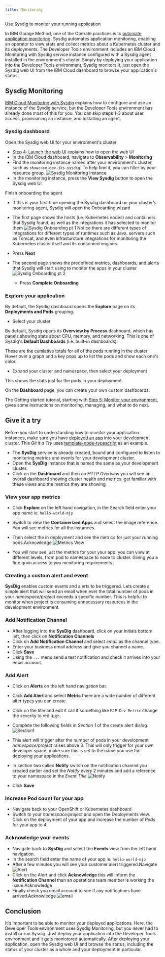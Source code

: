 ```yaml
---
title: Monitoring
---
```


<PageDescription>

Use Sysdig to monitor your running application

</PageDescription>

In IBM Garage Method, one of the Operate practices is to [automate application monitoring](https://www.ibm.com/garage/method/practices/manage/practice_automated_monitoring/).
Sysdig automates application monitoring, enabling an operator to view stats and collect metrics about a Kubernetes cluster and its deployments.
The Developer Tools environment includes an IBM Cloud Monitoring with Sysdig service instance configured with 
a Sysdig agent installed in the environment's cluster.
Simply by deploying your application into the Developer Tools environment, Sysdig monitors it, just open 
the Sysdig web UI from the IBM Cloud dashboard to browse your application's status.

## Sysdig Monitoring

[IBM Cloud Monitoring with Sysdig](https://cloud.ibm.com/docs/services/Monitoring-with-Sysdig) explains how to
configure and use an instance of the Sysdig service, but the Developer Tools environment has already done most 
of this for you. You can skip steps 1-3 about user access, provisioning an instance, and installing an agent.

### Sysdig dashboard

Open the Sysdig web UI for your environment's cluster
- [Step 4: Launch the web UI](https://cloud.ibm.com/docs/services/Monitoring-with-Sysdig?topic=Sysdig-getting-started#step4) 
explains how to open the web UI
- In the IBM Cloud dashboard, navigate to **Observability** > **Monitoring**
- Find the monitoring instance named after your environment's cluster, such as `showcase-dev-iks-sysdig`. 
To help find it, you can filter by your resource group.
    ![Sysdig Monitoring Instance](sysdig-monitoring-instance.png)
- In the monitoring instance, press the **View Sysdig** button to open the Sysdig web UI

Finish onboarding the agent
- If this is your first time opening the Sysdig dashboard on your cluster's monitoring agent, Sysdig will open the Onboarding wizard
- The first page shows the hosts (i.e. Kubernetes nodes) and containers that Sysdig found, as well as the integrations it has 
selected to monitor them
    ![Sysdig Onboarding pt 1](sysdig-wizard-1.png)
    Notice there are different types of integrations for different types of runtimes such as Java, servers such as Tomcat, 
    and even infrasturcture integrations for monitoring the Kubernetes cluster itself and its containerd engines.

- Press **Next**

- The second page shows the predefined metrics, dashboards, and alerts that Sysdig will start using to monitor the apps 
in your cluster
    ![Sysdig Onboarding pt 2](sysdig-wizard-2.png)
    - Press **Complete Onboarding**

### Explore your application

By default, the Sysdig dashboard opens the **Explore** page on its **Deployments and Pods** grouping.

- Select your cluster

By default, Sysdig opens its **Overview by Process** dashboard, which has panels showing stats about CPU, memory, and networking. 
This is one of Sysdig's **Default Dashboards** (i.e. built-in dashboards).

These are the cumlative totals for all of the pods running in the cluster. Hover over a graph and a key pops up to list 
the pods and show each one's color.

- Expand your cluster and namespace, then select your deployment

This shows the stats just for the pods in your deployment.

On the **Dashboard** page, you can create your own custom dashboards.

The Getting started tutorial, starting with 
[Step 5: Monitor your environment](https://cloud.ibm.com/docs/services/Monitoring-with-Sysdig?topic=Sysdig-getting-started#step5), 
gives some instructions on monitoring, managing, and what to do next.


## Give it a try

Before you start to understanding how to monitor your application instances, make sure you have [deployed an app](/getting-started/deployapp) into your development cluster. This _Git it a Try_ uses [template-node-typescript](/starterkits/starterkittemplates) as an example.

- The **SysDig** service is already created, bound and configured to listen to monitoring metrics and events for your development cluster.
- Open the **SysDig** instance that is named the same as your development cluster.
- Click on the **Dashboard** and then on _HTTP Overivew_ you will see an overall dashboard showing cluster health and metrics, get familiar with these views and the metrics they are showing.

### View your app metrics

- Click **Explore** on the left hand navigation, in the Search field enter your app name ie. `hello-world-mjp`
- Switch to view the **Containerized Apps** and select the image reference. You will see metrics for all the instances.
- Then select the in deployment and see the metrics for just your running pods.Acknowledge
    ![Metrics View](appview.png)

- You will now see just the metrics for your your app, you can view at different levels, from pod to namespace to node to cluster. Giving you a fine grain access to you monitoring requirements.

### Creating a custom alert and event

**SysDig** enables custom events and alerts to be triggered. Lets create a simple alert that will send an email when ever the total number of pods in your _namespace/project_ exceeds a specific number. This is helpful to monitor when project is consuming unnecessary resources in the development environment.

### Add Notification Channel

- After logging into the **SysDig** dashboard, click on your initials bottom left, then click on **Notification Channels**
- Click on **Add Notification Channel** and select _email_ as the channel type.
- Enter your business email address and give you channel a name.
- Click **Save**
- Using the `...` menu send a test notification and check it arrives into your email account.

### Add Alert

- Click on **Alerts** on the left hand navigation bar.
- Click **Add Alert** and select **Metric** there are a wide number of different alter types you can create.
- Click on the title and edit it call it something like `MJP Dev Metric` change the severity to red `High`.
- Complete the following fields in _Section 1_ of the create alert dialog.
    ![Section1](createalert.png)
- This alert will trigger after the number of pods in your development _namespace/project_ raises above 3. This will only trigger for your own developer space, make sure this is set to the name you use for deploying your applications.

- In section two called **Notify** switch on the notification channel you created earlier and set the _Notify every_ 2 minutes and add a reference to your namespace in the _Event Title_
    ![Notify](section2.png)

- Click **Save**

### Increase Pod count for your app

- Navigate back to your OpenShift or Kubernetes dashboard
- Switch to your _namespace/project_ and open the Deployments view. Click on the deployment of your app and increase the number of *Pods* for your app to 4.

### Acknowledge your events

- Navigate back to **SysDig** and select the **Events** view from the left hand navigation.
- In the search field enter the name of your app ie. `hello-world-mjp`
- After a few minutes you will see your customer alert triggered.Navigate
    ![Alert](alerttriggered.png)
- Click on the Alert and click **Acknowledge** this will inform the **Notification Channel** than an operations team member is working the issue.Acknowledge
- Finally check you email account to see if any notifications have arrived.Acknowledge
    ![email](email.png)

## Conclusion

It's important to be able to monitor your deployed applications. 
Here, the Developer Tools environment uses Sysdig Monitoring, but you never had to install or run Sysdig.
Just deploy your application into the Developer Tools environment and it gets moniotored automatically.
After deploying your application, open the Sysdig web UI and browse the status, including the status 
of your cluster as a whole and your deployment in particular.
